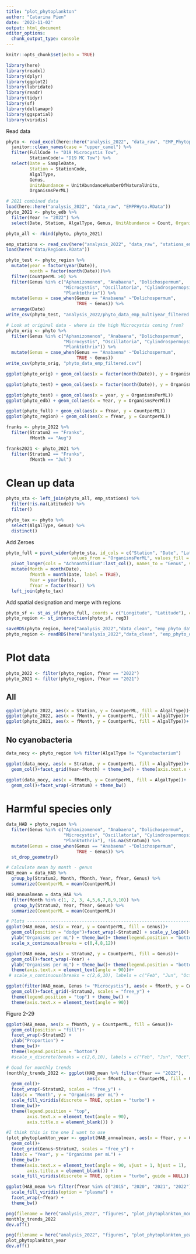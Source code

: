 ```yaml
---
title: "plot_phytoplankton"
author: "Catarina Pien"
date: '2022-11-02'
output: html_document
editor_options: 
  chunk_output_type: console
---
```


```r
knitr::opts_chunk$set(echo = TRUE)

library(here)
library(readxl)
library(dplyr)
library(ggplot2)
library(lubridate)
library(readr)
library(tidyr)
library(sf)
library(deltamapr)
library(ggspatial)
library(viridis)
```

Read data
```r
phyto <- read_excel(here::here("analysis_2022", "data_raw", "EMP_Phytoplankton_Jan-Sept-2022.xlsx")) %>%
  janitor::clean_names(case = "upper_camel") %>%
  filter(FullCode != "D19 Microcystis Tow",
         StationCode!= "D19 MC Tow") %>%
  select(Date = SampleDate,
         Station = StationCode,
         AlgalType,
         Genus,
         UnitAbundance = UnitAbundanceNumberOfNaturalUnits,
         OrganismsPerML)

# 2021 combined data
load(here::here("analysis_2022", "data_raw", "EMPPHyto.RData"))
phyto_2021 <- phyto_edb %>%
  filter(Year != "2022") %>%
  select(Date, Station, AlgalType, Genus, UnitAbundance = Count, OrganismsPerML = OrganismsPerMl)

phyto_all <- rbind(phyto, phyto_2021)

emp_stations <- read_csv(here("analysis_2022", "data_raw", "stations_emp.csv"))
load(here("data/Regions.RData"))
```

```r
phyto_test <- phyto_region %>%
  mutate(year = factor(year(Date)),
         month = factor(month(Date)))%>%
  filter(CountperML >0) %>%
  filter(Genus %in% c("Aphanizomenon", "Anabaena", "Dolichospermum",
                      "Microcystis", "Oscillatoria", "Cylindrospermopsis",  "Anabaenopsis",
                      "Planktothrix")) %>%
  mutate(Genus = case_when(Genus == "Anabaena" ~"Dolichospermum",
                           TRUE ~ Genus)) %>%
  arrange(Date)
write_csv(phyto_test, "analysis_2022/phyto_data_emp_multiyear_filtered.csv")

# Look at original data - where is the high Microcystis coming from? 
phyto_orig <- phyto %>%
  filter(Genus %in% c("Aphanizomenon", "Anabaena", "Dolichospermum",
                      "Microcystis", "Oscillatoria", "Cylindrospermopsis",  "Anabaenopsis",
                      "Planktothrix")) %>%
  mutate(Genus = case_when(Genus == "Anabaena" ~"Dolichospermum",
                           TRUE ~ Genus)) 
write_csv(phyto_orig, "phyto_data_emp_filtered.csv")

ggplot(phyto_orig) + geom_col(aes(x = factor(month(Date)), y = OrganismsPerML, fill = Genus)) + facet_wrap(~Station) + theme_bw()

ggplot(phyto_test) + geom_col(aes(x = factor(month(Date)), y = OrganismsPerML)) + facet_wrap(~year)

ggplot(phyto_test) + geom_col(aes(x = year, y = OrganismsPerML))
ggplot(phyto_edb) + geom_col(aes(x = Year, y = OrganismsPerMl))

ggplot(phyto_full) + geom_col(aes(x = fYear, y = CountperML))
ggplot(phyto_region) + geom_col(aes(x = fYear, y = CountperML))

franks <- phyto_2022 %>%
  filter(Stratum2 == "Franks",
         fMonth == "Aug")

franks2021 <- phyto_2021 %>%
  filter(Stratum2 == "Franks",
         fMonth == "Jul")
```



# Clean up data
```r
phyto_sta <- left_join(phyto_all, emp_stations) %>%
  filter(!is.na(Latitude)) %>%
  filter()

phyto_tax <- phyto %>%
  select(AlgalType, Genus) %>%
  distinct() 
```

Add Zeroes
```r
phyto_full = pivot_wider(phyto_sta, id_cols = c("Station", "Date", "Latitude", "Longitude"), names_from = "Genus",
                         values_from = "OrganismsPerML", values_fill = 0, values_fn = sum) %>%
  pivot_longer(cols = "Achnanthidium":last_col(), names_to = "Genus", values_to = "CountperML") %>%
  mutate(Month = month(Date),
         fMonth = month(Date, label = TRUE),
         Year = year(Date),
         fYear = factor(Year)) %>%
  left_join(phyto_tax)
```

Add spatial designation and merge with regions
```r
phyto_sf <- st_as_sf(phyto_full, coords = c("Longitude", "Latitude"), crs = 4326) 
phyto_region <- st_intersection(phyto_sf, reg3)
```

```r
saveRDS(phyto_region, here("analysis_2022","data_clean", "emp_phyto_data_through2022.rds"))
phyto_region <- readRDS(here("analysis_2022","data_clean", "emp_phyto_data_through2022.rds"))
```


# Plot data

```r
phyto_2022 <- filter(phyto_region, fYear == "2022")
phyto_2021 <- filter(phyto_region, fYear == "2021")
```

## All
```r
ggplot(phyto_2022, aes(x = Station, y = CountperML, fill = AlgalType))+ geom_col()+facet_wrap(~fMonth)+ scale_fill_brewer(palette = "Set3") + theme_bw()
ggplot(phyto_2022, aes(x = fMonth, y = CountperML, fill = AlgalType))+ geom_col()+facet_wrap(~Stratum, scales = "free_y")+ scale_fill_brewer(palette = "Set3") + theme_bw()
ggplot(phyto_2021, aes(x = fMonth, y = CountperML, fill = AlgalType))+ geom_col()+facet_wrap(~Stratum, scales = "free_y")+ scale_fill_brewer(palette = "Set3") + theme_bw()
```

## No cyanobacteria
```r
data_nocy <- phyto_region %>% filter(AlgalType != "Cyanobacterium")

ggplot(data_nocy, aes(x = Stratum, y = CountperML, fill = AlgalType))+
  geom_col()+facet_grid(Year~fMonth) + theme_bw() + theme(axis.text.x = element_text(angle = 90))

ggplot(data_nocy, aes(x = fMonth, y = CountperML, fill = AlgalType))+
  geom_col()+facet_wrap(~Stratum) + theme_bw()
```

# Harmful species only
```r
data_HAB = phyto_region %>%
  filter(Genus %in% c("Aphanizomenon", "Anabaena", "Dolichospermum",
                      "Microcystis", "Oscillatoria", "Cylindrospermopsis",  "Anabaenopsis",
                      "Planktothrix"), !is.na(Stratum)) %>%
  mutate(Genus = case_when(Genus == "Anabaena" ~"Dolichospermum",
                           TRUE ~ Genus)) %>%
  st_drop_geometry() 

# Calculate mean by month - genus
HAB_mean = data_HAB %>%
  group_by(Stratum2, Month, fMonth, Year, fYear, Genus) %>%
  summarize(CountperML = mean(CountperML))

HAB_annualmean = data_HAB %>%
  filter(Month %in% c(1, 2, 3, 4,5,6,7,8,9,10)) %>%
   group_by(Stratum2, Year, fYear, Genus) %>%
  summarize(CountperML = mean(CountperML))

# Plots --------------------------------------------------------------------
ggplot(HAB_mean, aes(x = Year, y = CountperML, fill = Genus))+
  geom_col(position = "dodge")+facet_wrap(~Stratum2) + scale_y_log10()+
  ylab("Organisms per mL") + theme_bw()+ theme(legend.position = "bottom")+
  scale_x_continuous(breaks = c(0,4,8,12))

ggplot(HAB_mean, aes(x = Stratum2, y = CountperML, fill = Genus))+
  geom_col()+facet_wrap(~Year) +
  ylab("Organisms per mL") + theme_bw()+ theme(legend.position = "bottom")+
  theme(axis.text.x = element_text(angle = 90))#+
 # scale_x_continuous(breaks = c(2,6,10), labels = c("Feb", "Jun", "Oct"))

ggplot(filter(HAB_mean, Genus != "Microcystis"), aes(x = fMonth, y = CountperML, fill = Genus))+
  geom_col()+facet_grid(~Stratum2, scales = "free_y") +
  theme(legend.position = "top") + theme_bw() +
  theme(axis.text.x = element_text(angle = 90))

```


Figure 2-29 
```r
ggplot(HAB_mean, aes(x = fMonth, y = CountperML, fill = Genus))+
  geom_col(position = "fill")+
  facet_wrap(~Stratum2) +
  ylab("Proportion") + 
  theme_bw()+ 
  theme(legend.position = "bottom")
  #scale_x_discrete(breaks = c(2,6,10), labels = c("Feb", "Jun", "Oct"))

# Good for monthly trends
(monthly_trends_2022 <- ggplot(HAB_mean %>% filter(fYear == "2022"), 
                               aes(x = fMonth, y = CountperML, fill = Genus))+
  geom_col()+
  facet_wrap(~Stratum2, scales = "free_y") +
  labs(x = "Month", y = "Organisms per mL") +
  scale_fill_viridis(discrete = TRUE, option = "turbo") +
  theme_bw()+ 
  theme(legend.position = "top",
        axis.text.x = element_text(angle = 90),
        axis.title.x = element_blank()) )

#I think this is the one I want to use
(plot_phytoplankton_year <- ggplot(HAB_annualmean, aes(x = fYear, y = CountperML, fill = Genus))+
  geom_col()+
  facet_grid(Genus~Stratum2, scales = "free_y") +
  labs(x = "Year", y = "Organisms per mL") +
  theme_bw()+ 
  theme(axis.text.x = element_text(angle = 90, vjust = 1, hjust = 1),
        axis.title.x = element_blank()) +
  scale_fill_viridis(discrete = TRUE, option = "turbo", guide = NULL))
```

```r
ggplot(HAB_mean %>% filter(fYear %in% c("2015", "2020", "2021", "2022"))) + geom_tile(aes(x = fMonth, y = Stratum2, fill = CountperML)) + facet_wrap(~Genus, scales = "free_y") +
  scale_fill_viridis(option = "plasma") +
  facet_wrap(~fYear) +
  theme_bw()
```

```r
png(filename = here("analysis_2022", "figures", "plot_phytoplankton_month_2022.png"), width = 8, height = 6, units = "in", pointsize = 12, family = "sans", res = 300)
monthly_trends_2022
dev.off()

png(filename = here("analysis_2022", "figures", "plot_phytoplankton_year.png"), width = 8.5, height = 9.5, units = "in", pointsize = 12, family = "sans", res = 300)
plot_phytoplankton_year
dev.off()
```

